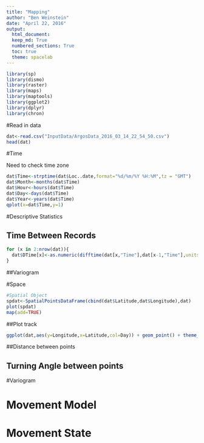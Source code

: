 ```yaml
---
title: "Mapping"
author: "Ben Weinstein"
date: "April 22, 2016"
output: 
  html_document:
  keep_md: True
  numbered_sections: True
  toc: true
  theme: spacelab
---
```


```r
library(sp)
library(dismo)
library(raster)
library(maps)
library(maptools)
library(ggplot2)
library(dplyr)
library(chron)
```

#Read in data

```r
dat<-read.csv("InputData/ArgosData_2016_03_14_22_54_50.csv")
head(dat)
```

#Time

Need to check time zone

```r
dat$Time<-strptime(dat$Loc..date,format="%d/%m/%Y %H:%M",tz = "GMT")
dat$Month<-months(dat$Time)
dat$Hour<-hours(dat$Time)
dat$Day<-days(dat$Time)
dat$Year<-years(dat$Time)
qplot(x=dat$Time,y=1)
```

#Descriptive Statistics

## Time Between Records
```r
for (x in 2:nrow(dat)){
  dat$DTime[x]<-as.numeric(difftime(dat[x,"Time"],dat[x-1,"Time"],units="mins"))
}
```

##Variogram


#Space

```r
#Spatial Object
spdat<-SpatialPointsDataFrame(cbind(dat$Latitude,dat$Longitude),dat)
plot(spdat)
map(add=TRUE)
```

##Plot track
```r
ggplot(dat,aes(y=Longitude,x=Latitude,col=Day)) + geom_point() + theme_bw() + geom_line() 
```

##Distance between points

## Turning Angle between points

#Variogram

# Movement Model

# Movement State

